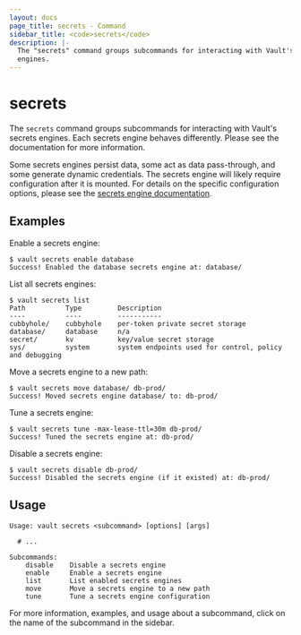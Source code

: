 ```yaml
---
layout: docs
page_title: secrets - Command
sidebar_title: <code>secrets</code>
description: |-
  The "secrets" command groups subcommands for interacting with Vault's secrets
  engines.
---
```


# secrets

The `secrets` command groups subcommands for interacting with Vault's secrets
engines. Each secrets engine behaves differently. Please see the documentation
for more information.

Some secrets engines persist data, some act as data pass-through, and some
generate dynamic credentials. The secrets engine will likely require
configuration after it is mounted. For details on the specific configuration
options, please see the [secrets engine
documentation](/docs/secrets/index.html).

## Examples

Enable a secrets engine:

```text
$ vault secrets enable database
Success! Enabled the database secrets engine at: database/
```

List all secrets engines:

```text
$ vault secrets list
Path          Type         Description
----          ----         -----------
cubbyhole/    cubbyhole    per-token private secret storage
database/     database     n/a
secret/       kv           key/value secret storage
sys/          system       system endpoints used for control, policy and debugging
```

Move a secrets engine to a new path:

```text
$ vault secrets move database/ db-prod/
Success! Moved secrets engine database/ to: db-prod/
```

Tune a secrets engine:

```text
$ vault secrets tune -max-lease-ttl=30m db-prod/
Success! Tuned the secrets engine at: db-prod/
```

Disable a secrets engine:

```text
$ vault secrets disable db-prod/
Success! Disabled the secrets engine (if it existed) at: db-prod/
```

## Usage

```text
Usage: vault secrets <subcommand> [options] [args]

  # ...

Subcommands:
    disable    Disable a secrets engine
    enable     Enable a secrets engine
    list       List enabled secrets engines
    move       Move a secrets engine to a new path
    tune       Tune a secrets engine configuration
```

For more information, examples, and usage about a subcommand, click on the name
of the subcommand in the sidebar.
